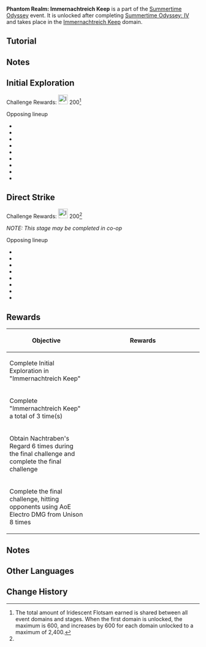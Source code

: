 {{EventTabs
|subpage1=Surfpiercer
|subpage2=Misty Hills, Foggy Vales
|subpage3=The Islands' Stirring Strings
|subpage4=Immernachtreich Keep
|subpage5=Temple of the Star Latitudes
}}
{{Event
|name              = Phantom Realm: Immernachtreich Keep
|image             = Phantom Realm Immernachtreich Keep.png
|type              = In-Game
|type2             = Sub
|time_known        = yes
|time_start        = 2022-07-18 04:00:00
|time_end          = 2022-08-24 05:59:59
|time_end_offset   = GMT+8
}}
'''Phantom Realm: Immernachtreich Keep''' is a part of the [[Summertime Odyssey]] event. It is unlocked after completing [[Summertime Odyssey: IV]] and takes place in the [[Immernachtreich Keep]] domain.

==Tutorial==
{{Tutorial
|image1 = Tutorial Immernachtreich Keep 1.png
|text1  = The Nachtraben's Regard will randomly descend upon the "Immernachtreich Keep" during combat. Characters will obtain the corresponding buffs after entering the AoE of the Regard."
|image2 = Tutorial Immernachtreich Keep 2.png
|text2  = 3 forms of Nachtraben's Regard exist:<br />Waltz: Summons a night raven to aid in battle. During this time, it will continuously fire Freikugel at nearby opponents for 10s.<br />Unison: Deals AoE Electro DMG to nearby opponents every 2s for 8s.<br />Reprise: The character's Energy is restored to 100% and the Elemental Burst CD is reset."
}}

==Notes==
{{Environmental Damage|5|Waltz's Freikugel}}
{{Environmental Damage|6.5|Unison}}

==Initial Exploration==
Challenge Rewards: [[File:Item Iridescent Flotsam.png|25px]] 200<ref group="Note" name="stagerewards">The total amount of Iridescent Flotsam earned is shared between all event domains and stages. When the first domain is unlocked, the maximum is 600, and increases by 600 for each domain unlocked to a maximum of 2,400.</ref>

;Opposing lineup
* {{Enemy|Wooden Shield Hilichurl Guard}}
* {{Enemy|Pyro Slime}}
* {{Enemy|Hilichurl Fighter}}
* {{Enemy|Hilichurl Berserker}}
* {{Enemy|Large Pyro Slime}}
* {{Enemy|Wooden Shieldwall Mitachurl}}
* {{Enemy|Blazing Axe Mitachurl}}
* {{Enemy|Pyro Abyss Mage}}
* {{Enemy|Cryo Abyss Mage}}

==Direct Strike==
Challenge Rewards: [[File:Item Iridescent Flotsam.png|25px]] 200<ref group="Note" name="stagerewards" />

''NOTE: This stage may be completed in co-op''

;Opposing lineup
* {{Enemy|Pyro Slime}}
* {{Enemy|Hilichurl Fighter}}
* {{Enemy|Hilichurl Berserker}}
* {{Enemy|Wooden Shield Hilichurl Guard}}
* {{Enemy|Large Pyro Slime}}
* {{Enemy|Wooden Shieldwall Mitachurl}}
* {{Enemy|Pyro Abyss Mage}}
* {{Enemy|Cryo Abyss Mage}}

==Rewards==
{| class="article-table"
! Objective
! style="width: 280px;" | Rewards
|-
| Complete Initial Exploration in "Immernachtreich Keep"
| {{Card|Primogem|30}}{{Card|Mora|20,000}}{{Card|Hero's Wit|2}}
|-
| Complete "Immernachtreich Keep" a total of 3 time(s)
| {{Card|Primogem|30}}{{Card|Mora|20,000}}{{Card|Hero's Wit|2}}
|-
| Obtain Nachtraben's Regard 6 times during the final challenge and complete the final challenge
| {{Card|Mora|20,000}}{{Card|Mystic Enhancement Ore|4}}
|-
| Complete the final challenge, hitting opponents using AoE Electro DMG from Unison 8 times
| {{Card|Mora|20,000}}{{Card|Mystic Enhancement Ore|4}}
|}

==Notes==
{{Reflist|note=1}}

==Other Languages==
{{Transclude|Immernachtreich Keep|Other Languages}}

==Change History==
{{Change History|2.8}}